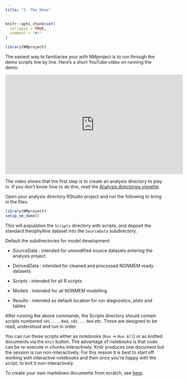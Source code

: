 ```yaml
---
title: "3. The Demo"
---
```


```r
knitr::opts_chunk$set(
  collapse = TRUE,
  comment = "#>"
)
```

```r
library(NMproject)
```

The easiest way to familiarise your with NMproject is to run through the demo scripts line by line.  Here's a short YouTube video on running the demo.

<iframe width="560" height="315" src="https://www.youtube.com/embed/nAkcEFz0RLg" frameborder="0" allow="accelerometer; autoplay; encrypted-media; gyroscope; picture-in-picture" allowfullscreen></iframe>

The video shows that the first step is to create an analysis directory to play in.  If you don't know how to do this, read the [Analysis directories vignette](https://tsahota.github.io/NMproject/articles/a2_analysis_directories.html).

Open your analysis directory RStudio project and run the following to bring in the files:

```r
library(NMproject)
setup_nm_demo()
```

This will population the `Scripts` directory with scripts, and deposit the standard theophylline dataset into the `SourceData` subdirectory.

Default the subdirectories for model development:

- SourceData : intended for unmodified source datasets entering the analysis project

- DerivedData : intended for cleaned and processed NONMEM ready datasets

- Scripts : intended for all R scripts

- Models : intended for all NONMEM modelling

- Results : intended as default location for run diagnostics, plots and tables

After running the above commands, the Scripts directory should contain scripts numbered `s01.....Rmd`, `s02....Rmd` etc.  These are designed to be read, understood and run in order.

You can run these scripts either as notebooks (`Run` -> `Run All`) or as knitted documents via the `Knit` button.  The advantage of notebooks is that code can be re-execute in chunks interactively.  Knitr produces one document but the session is run non-interactively.  For this reason it is best to start off working with interactive notebooks and then once you're happy with the script, to knit it non-interactively.

To create your own markdown documents from scratch, see [here](https://tsahota.github.io/NMproject/articles/a2_analysis_directories.html#creating-new-r-markdown-documents).

